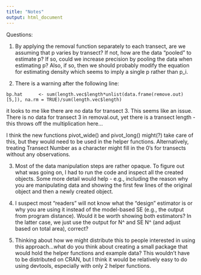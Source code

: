 ```yaml
---
title: "Notes"
output: html_document
---
```


Questions:

1. By applying the removal function separately to each transect, are we assuming that p varies by transect?  If not, how are the data "pooled" to estimate p? If so, could we increase precision by pooling the data when estimating p? Also, if so, then we should probably modify the equation for estimating density which seems to imply a single p rather than p_i.

2. There is a warning after the following line:

`bp.hat      <- sum(length.vec$length*unlist(data.frame(remove.out)[5,]), na.rm = TRUE)/sum(length.vec$length)`

it looks to me like there are no data for transect 3. This seems like an issue.  There is no data for transect 3 in removal.out, yet there is a transect length - this throws off the multiplication here... 

I think the new functions pivot_wide() and pivot_long() might(?) take care of this, but they would need to be used in the helper functions. Alternatively, treating Transect Number as a character might fill in the 0's for transects without any observations.
 
3. Most of the data manipulation steps are rather opaque. To figure out what was going on, I had to run the code and inspect all the created objects.  Some more detail would help - e.g., including the reason why you are manipulating data and showing the first few lines of the original object and then a newly created object.

4. I suspect most "readers" will not know what the "design" estimator is or why you are using it instead of the model-based SE (e.g., the output from program distance). Would it be worth showing both estimators?  In the latter case, we just use the output for N^ and SE N^ (and adjust based on total area), correct?

5. Thinking about how we might distribute this to people interested in using this approach...what do you think about creating a small package that would hold the helper functions and example data?  This wouldn't have to be distributed on CRAN, but I think it would be relatively easy to do using devtools, especially with only 2 helper functions.
 